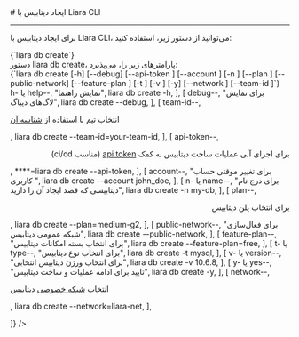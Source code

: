 

<Layout>
<Head>
<title>مستندات ساخت و ایجاد دیتابیس با Liara CLI - لیارا</title>
<meta property="og:title" content="مستندات خدمات رایانش ابری لیارا" />
<meta property="og:description" content="مستندات مربوط به نحوه ساخت و ایجاد دیتابیس در رابط کاربری خط فرمان لیارا"  />
</Head>
# ایجاد دیتابیس با Liara CLI
<hr className="mb-2" />

برای 
ایجاد دیتابیس با Liara CLI،
می‌توانید از دستور زیر، استفاده کنید: 

<div className="h-2" />
<div dir="ltr">
<Highlight className='bash'>
{`liara db create`}
</Highlight>
</div>
<div className="h-2" />
<Asciinema id="create-db-using-cli" />


<Section id="command-parameters" title="پارامترهای دستور" />
دستور <Important>liara db create</Important>، پارامترهای زیر را، می‌پذیرد:

<div className="h-2" />
<div dir="ltr">
<Highlight className='bash'>
{`liara db create [-h] [--debug] [--api-token <value>] [--account <value>] [-n
    <value>] [--plan <value>] [--public-network] [--feature-plan <value>] [-t <value>] [-v <value>]
    [-y] [--network <value>] [--team-id <value>]`}
</Highlight>
</div>

<Table headers={[
  "پارامتر",
  "توضیحات",
  "مثال",
]} data={[
  [
    <Important>h- یا help--</Important>,
    "نمایش راهنما",
    <Important>liara db create -h</Important>,
  ],
  [
    <Important>debug--</Important>,
    "برای نمایش لاگ‌های دیباگ",
    <Important>liara db create --debug</Important>,
  ],
   [
    <Important>team-id--</Important>,
    <p>انتخاب تیم با استفاده از <a href="/references/api/about/#team-id" className="text-[#2196f3]">شناسه آن</a></p>,
    <Important>liara db create --team-id=your-team-id</Important>,
  ],
  [
    <Important>api-token--</Important>,
    <div dir="rtl">
    <p> برای اجرای آنی عملیات ساخت دیتابیس به کمک <a href="/references/api/about" className="text-[#2196f3] ">api token</a> (مناسب ci/cd)</p>
    </div>,
    <Important>****=liara db create --api-token</Important>,
  ],
  [
    <Important>account--</Important>,
    "برای تغییر موقتی حساب کاربری ",
    <Important>liara db create --account john_doe</Important>,
  ],
  [
    <Important>n- یا name--</Important>,
    "برای درج نام دیتابیسی که قصد ایجاد آن را دارید",
    <Important>liara db create -n my-db</Important>,
  ],
  [
    <Important>plan--</Important>,
    <div dir="rtl">
    <p>برای انتخاب پلن دیتابیس</p>
    </div>,
    <Important>liara db create --plan=medium-g2</Important>,
  ],
  [
    <Important>public-network--</Important>,
    "برای فعال‌سازی شبکه عمومی دیتابیس",
    <Important>liara db create --public-network</Important>,
  ],
  [
    <Important>feature-plan--</Important>,
    "برای انتخاب بسته امکانات دیتابیس",
    <Important>liara db create --feature-plan=free</Important>,
  ],
  [
    <Important>t- یا type--</Important>,
    "برای انتخاب نوع دیتابیس",
    <Important>liara db create -t mysql</Important>,
  ],
  [
    <Important>v- یا version--</Important>,
    "برای انتخاب ورژن دیتابیس انتخابی",
    <Important>liara db create -v 10.6.8</Important>,
  ],
  [
    <Important>y- یا yes--</Important>,
    "تایید برای ادامه عملیات و ساخت دیتابیس",
    <Important>liara db create -y</Important>,
  ],
  [
    <Important>network--</Important>,
    <p>انتخاب <a href="/paas/details/private-network" className="text-[#2196f3] ">شبکه خصوصی</a> دیتابیس</p>,
    <Important> liara db create --network=liara-net</Important>,
  ],

]} />
<div className="h-3" />

</Layout>